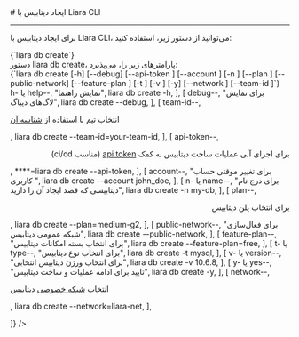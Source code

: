 

<Layout>
<Head>
<title>مستندات ساخت و ایجاد دیتابیس با Liara CLI - لیارا</title>
<meta property="og:title" content="مستندات خدمات رایانش ابری لیارا" />
<meta property="og:description" content="مستندات مربوط به نحوه ساخت و ایجاد دیتابیس در رابط کاربری خط فرمان لیارا"  />
</Head>
# ایجاد دیتابیس با Liara CLI
<hr className="mb-2" />

برای 
ایجاد دیتابیس با Liara CLI،
می‌توانید از دستور زیر، استفاده کنید: 

<div className="h-2" />
<div dir="ltr">
<Highlight className='bash'>
{`liara db create`}
</Highlight>
</div>
<div className="h-2" />
<Asciinema id="create-db-using-cli" />


<Section id="command-parameters" title="پارامترهای دستور" />
دستور <Important>liara db create</Important>، پارامترهای زیر را، می‌پذیرد:

<div className="h-2" />
<div dir="ltr">
<Highlight className='bash'>
{`liara db create [-h] [--debug] [--api-token <value>] [--account <value>] [-n
    <value>] [--plan <value>] [--public-network] [--feature-plan <value>] [-t <value>] [-v <value>]
    [-y] [--network <value>] [--team-id <value>]`}
</Highlight>
</div>

<Table headers={[
  "پارامتر",
  "توضیحات",
  "مثال",
]} data={[
  [
    <Important>h- یا help--</Important>,
    "نمایش راهنما",
    <Important>liara db create -h</Important>,
  ],
  [
    <Important>debug--</Important>,
    "برای نمایش لاگ‌های دیباگ",
    <Important>liara db create --debug</Important>,
  ],
   [
    <Important>team-id--</Important>,
    <p>انتخاب تیم با استفاده از <a href="/references/api/about/#team-id" className="text-[#2196f3]">شناسه آن</a></p>,
    <Important>liara db create --team-id=your-team-id</Important>,
  ],
  [
    <Important>api-token--</Important>,
    <div dir="rtl">
    <p> برای اجرای آنی عملیات ساخت دیتابیس به کمک <a href="/references/api/about" className="text-[#2196f3] ">api token</a> (مناسب ci/cd)</p>
    </div>,
    <Important>****=liara db create --api-token</Important>,
  ],
  [
    <Important>account--</Important>,
    "برای تغییر موقتی حساب کاربری ",
    <Important>liara db create --account john_doe</Important>,
  ],
  [
    <Important>n- یا name--</Important>,
    "برای درج نام دیتابیسی که قصد ایجاد آن را دارید",
    <Important>liara db create -n my-db</Important>,
  ],
  [
    <Important>plan--</Important>,
    <div dir="rtl">
    <p>برای انتخاب پلن دیتابیس</p>
    </div>,
    <Important>liara db create --plan=medium-g2</Important>,
  ],
  [
    <Important>public-network--</Important>,
    "برای فعال‌سازی شبکه عمومی دیتابیس",
    <Important>liara db create --public-network</Important>,
  ],
  [
    <Important>feature-plan--</Important>,
    "برای انتخاب بسته امکانات دیتابیس",
    <Important>liara db create --feature-plan=free</Important>,
  ],
  [
    <Important>t- یا type--</Important>,
    "برای انتخاب نوع دیتابیس",
    <Important>liara db create -t mysql</Important>,
  ],
  [
    <Important>v- یا version--</Important>,
    "برای انتخاب ورژن دیتابیس انتخابی",
    <Important>liara db create -v 10.6.8</Important>,
  ],
  [
    <Important>y- یا yes--</Important>,
    "تایید برای ادامه عملیات و ساخت دیتابیس",
    <Important>liara db create -y</Important>,
  ],
  [
    <Important>network--</Important>,
    <p>انتخاب <a href="/paas/details/private-network" className="text-[#2196f3] ">شبکه خصوصی</a> دیتابیس</p>,
    <Important> liara db create --network=liara-net</Important>,
  ],

]} />
<div className="h-3" />

</Layout>